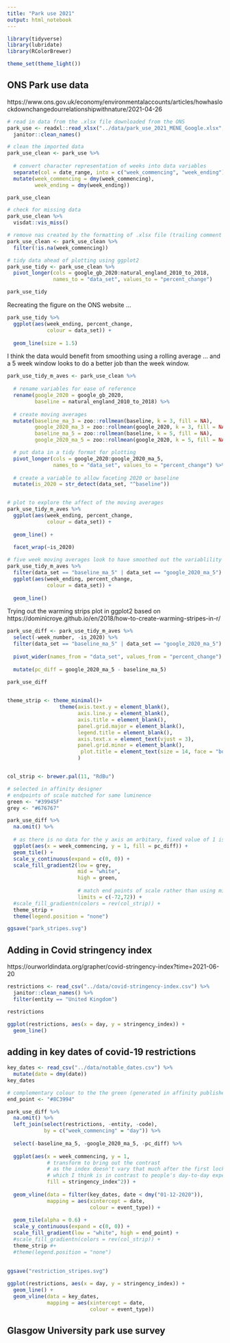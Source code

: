 ```yaml
---
title: "Park use 2021"
output: html_notebook
---
```


```r
library(tidyverse)
library(lubridate)
library(RColorBrewer)

theme_set(theme_light())
```

## ONS Park use data
https://www.ons.gov.uk/economy/environmentalaccounts/articles/howhaslockdownchangedourrelationshipwithnature/2021-04-26

```r

# read in data from the .xlsx file downloaded from the ONS
park_use <- readxl::read_xlsx("../data/park_use_2021_MENE_Google.xlsx", skip = 8) %>% 
  janitor::clean_names()

# clean the imported data
park_use_clean <- park_use %>% 
  
  # convert character representation of weeks into data variables
  separate(col = date_range, into = c("week_commencing", "week_ending"), sep = "-") %>% 
  mutate(week_commencing = dmy(week_commencing),
         week_ending = dmy(week_ending))

park_use_clean

# check for missing data
park_use_clean %>% 
  visdat::vis_miss()

# remove nas created by the formatting of .xlsx file (trailing comment text below the data)
park_use_clean <- park_use_clean %>% 
  filter(!is.na(week_commencing))
```
```r
# tidy data ahead of plotting using ggplot2
park_use_tidy <- park_use_clean %>% 
  pivot_longer(cols = google_gb_2020:natural_england_2010_to_2018,
               names_to = "data_set", values_to = "percent_change") 

park_use_tidy 

```

Recreating the figure on the ONS website ...

```r
park_use_tidy %>% 
  ggplot(aes(week_ending, percent_change,
             colour = data_set)) +
  
  geom_line(size = 1.5)
```
I think the data would benefit from smoothing using a rolling average ... and a 5 week window looks to do a better job than the week window.

```r
park_use_tidy_m_aves <- park_use_clean %>%
  
  # rename variables for ease of reference
  rename(google_2020 = google_gb_2020,
         baseline = natural_england_2010_to_2018) %>% 
  
  # create moving averages
  mutate(baseline_ma_3 = zoo::rollmean(baseline, k = 3, fill = NA),
         google_2020_ma_3 = zoo::rollmean(google_2020, k = 3, fill = NA),
         baseline_ma_5 = zoo::rollmean(baseline, k = 5, fill = NA),
         google_2020_ma_5 = zoo::rollmean(google_2020, k = 5, fill = NA)) %>% 

  # put data in a tidy format for plotting
  pivot_longer(cols = google_2020:google_2020_ma_5,
               names_to = "data_set", values_to = "percent_change") %>% 
  
  # create a variable to allow faceting 2020 or baseline
  mutate(is_2020 = str_detect(data_set, "^baseline"))


# plot to explore the affect of the moving averages
park_use_tidy_m_aves %>% 
  ggplot(aes(week_ending, percent_change,
             colour = data_set)) +
  
  geom_line() +
  
  facet_wrap(~is_2020)

# five week moving averages look to have smoothed out the variablility
park_use_tidy_m_aves %>%
  filter(data_set == "baseline_ma_5" | data_set == "google_2020_ma_5") %>% 
  ggplot(aes(week_ending, percent_change,
             colour = data_set)) +
  
  geom_line()
```

Trying out the warming strips plot in ggplot2 based on
https://dominicroye.github.io/en/2018/how-to-create-warming-stripes-in-r/

```r
park_use_diff <- park_use_tidy_m_aves %>% 
  select(-week_number, -is_2020) %>% 
  filter(data_set == "baseline_ma_5" | data_set == "google_2020_ma_5") %>% 
  
  pivot_wider(names_from = "data_set", values_from = "percent_change") %>% 
  
  mutate(pc_diff = google_2020_ma_5 - baseline_ma_5)

park_use_diff
  
```

```r
theme_strip <- theme_minimal()+
                 theme(axis.text.y = element_blank(),
                       axis.line.y = element_blank(),
                       axis.title = element_blank(),
                       panel.grid.major = element_blank(),
                       legend.title = element_blank(),
                       axis.text.x = element_text(vjust = 3),
                       panel.grid.minor = element_blank(),
                        plot.title = element_text(size = 14, face = "bold")
                       )


col_strip <- brewer.pal(11, "RdBu")
```

```r

# selected in affinity designer
# endpoints of scale matched for same luminence
green <- "#39945F"
grey <- "#676767"

park_use_diff %>% 
  na.omit() %>% 
  
  # as there is no data for the y axis an arbitary, fixed value of 1 is used
  ggplot(aes(x = week_commencing, y = 1, fill = pc_diff)) +
  geom_tile() +
  scale_y_continuous(expand = c(0, 0)) +
  scale_fill_gradient2(low = grey,
                       mid = "white",
                       high = green,
                       
                       # match end points of scale rather than using min/max in the data
                       limits = c(-72,72)) +
  #scale_fill_gradientn(colors = rev(col_strip)) +
  theme_strip +
  theme(legend.position = "none")

ggsave("park_stripes.svg")
```

## Adding in Covid stringency index
https://ourworldindata.org/grapher/covid-stringency-index?time=2021-06-20

```r
restrictions <- read_csv("../data/covid-stringency-index.csv") %>% 
  janitor::clean_names() %>% 
  filter(entity == "United Kingdom")

restrictions

ggplot(restrictions, aes(x = day, y = stringency_index)) +
  geom_line()
```

## adding in key dates of covid-19 restrictions
```r
key_dates <- read_csv("../data/notable_dates.csv") %>% 
  mutate(date = dmy(date))
key_dates
```


```r

# complementary colour to the the green (generated in affinity publisher)
end_point <- "#8C3994"

park_use_diff %>% 
  na.omit() %>% 
  left_join(select(restrictions, -entity, -code), 
            by = c("week_commencing" = "day")) %>% 
  
  select(-baseline_ma_5, -google_2020_ma_5, -pc_diff) %>% 
  
  ggplot(aes(x = week_commencing, y = 1, 
             # transform to bring out the contrast 
             # as the index doesn't vary that much after the first lockdown
             # which I think is in contrast to people's day-to-day experience
             fill = stringency_index^2)) +
  
  geom_vline(data = filter(key_dates, date < dmy("01-12-2020")),
             mapping = aes(xintercept = date,
                           colour = event_type)) +
  
  geom_tile(alpha = 0.6) +
  scale_y_continuous(expand = c(0, 0)) +
  scale_fill_gradient(low = "white", high = end_point) +
  #scale_fill_gradientn(colors = rev(col_strip)) +
  theme_strip #+
  #theme(legend.position = "none")
  
  
ggsave("restriction_stripes.svg")  
```

```r
ggplot(restrictions, aes(x = day, y = stringency_index)) +
  geom_line() +
  geom_vline(data = key_dates,
             mapping = aes(xintercept = date,
                           colour = event_type))
```


## Glasgow University park use survey



```r

```

